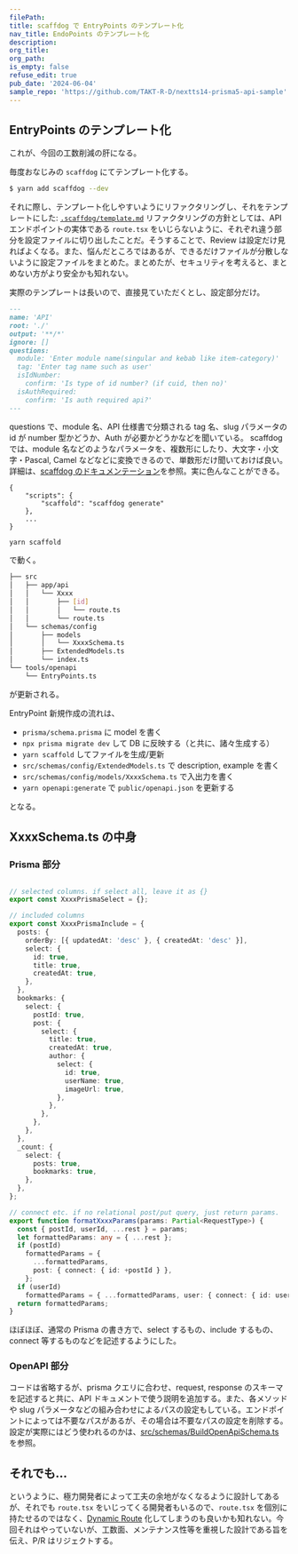 ```yaml
---
filePath:
title: scaffdog で EntryPoints のテンプレート化
nav_title: EndoPoints のテンプレート化
description:
org_title:
org_path:
is_empty: false
refuse_edit: true
pub_date: '2024-06-04'
sample_repo: 'https://github.com/TAKT-R-D/nextts14-prisma5-api-sample'
---
```


## EntryPoints のテンプレート化

これが、今回の工数削減の肝になる。

毎度おなじみの `scaffdog` にてテンプレート化する。

```bash
$ yarn add scaffdog --dev
```

それに際し、テンプレート化しやすいようにリファクタリングし、それをテンプレートにした: [`.scaffdog/template.md`](https://raw.githubusercontent.com/TAKT-R-D/nextts14-prisma5-api-sample/main/.scaffdog/template.md)
リファクタリングの方針としては、API エンドポイントの実体である `route.tsx` をいじらないように、それぞれ違う部分を設定ファイルに切り出したことだ。そうすることで、Review は設定だけ見ればよくなる。また、悩んだところではあるが、できるだけファイルが分散しないように設定ファイルをまとめた。まとめたが、セキュリティを考えると、まとめない方がより安全かも知れない。

実際のテンプレートは長いので、直接見ていただくとし、設定部分だけ。

```md:.scaffdog/template.md
---
name: 'API'
root: './'
output: '**/*'
ignore: []
questions:
  module: 'Enter module name(singular and kebab like item-category)'
  tag: 'Enter tag name such as user'
  isIdNumber:
    confirm: 'Is type of id number? (if cuid, then no)'
  isAuthRequired:
    confirm: 'Is auth required api?'
---
```

questions で、module 名、API 仕様書で分類される tag 名、slug パラメータの id が number 型かどうか、Auth が必要かどうかなどを聞いている。
scaffdog では、module 名などのようなパラメータを、複数形にしたり、大文字・小文字・Pascal, Camel などなどに変換できるので、単数形だけ聞いておけば良い。
詳細は、[scaffdog のドキュメンテーション](https://scaff.dog/docs/templates)を参照。実に色んなことができる。

```json:package
{
    "scripts": {
        "scaffold": "scaffdog generate"
    },
    ...
}
```

```zsh
yarn scaffold
```

で動く。

```bash
├── src
│   ├── app/api
│   │   └── Xxxx
│   │       ├── [id]
│   │       │   └── route.ts
│   │       └── route.ts
│   └── schemas/config
│       ├── models
│       │   └── XxxxSchema.ts
│       ├── ExtendedModels.ts
│       └── index.ts
└── tools/openapi
    └── EntryPoints.ts
```

が更新される。

EntryPoint 新規作成の流れは、

- `prisma/schema.prisma` に model を書く
- `npx prisma migrate dev` して DB に反映する（と共に、諸々生成する）
- `yarn scaffold` してファイルを生成/更新
- `src/schemas/config/ExtendedModels.ts` で description, example を書く
- `src/schemas/config/models/XxxxSchema.ts` で入出力を書く
- `yarn openapi:generate` で `public/openapi.json` を更新する

となる。

## XxxxSchema.ts の中身

### Prisma 部分

```ts:src/schemas/config/models/XxxxSchema.ts

// selected columns. if select all, leave it as {}
export const XxxxPrismaSelect = {};

// included columns
export const XxxxPrismaInclude = {
  posts: {
    orderBy: [{ updatedAt: 'desc' }, { createdAt: 'desc' }],
    select: {
      id: true,
      title: true,
      createdAt: true,
    },
  },
  bookmarks: {
    select: {
      postId: true,
      post: {
        select: {
          title: true,
          createdAt: true,
          author: {
            select: {
              id: true,
              userName: true,
              imageUrl: true,
            },
          },
        },
      },
    },
  },
  _count: {
    select: {
      posts: true,
      bookmarks: true,
    },
  },
};

// connect etc. if no relational post/put query, just return params.
export function formatXxxxParams(params: Partial<RequestType>) {
  const { postId, userId, ...rest } = params;
  let formattedParams: any = { ...rest };
  if (postId)
    formattedParams = {
      ...formattedParams,
      post: { connect: { id: +postId } },
    };
  if (userId)
    formattedParams = { ...formattedParams, user: { connect: { id: userId } } };
  return formattedParams;
}
```

ほぼほぼ、通常の Prisma の書き方で、select するもの、include するもの、connect 等するものなどを記述するようにした。

### OpenAPI 部分

コードは省略するが、prisma クエリに合わせ、request, response のスキーマを記述すると共に、API ドキュメントで使う説明を追加する。また、各メソッドや slug パラメータなどの組み合わせによるパスの設定もしている。エンドポイントによっては不要なパスがあるが、その場合は不要なパスの設定を削除する。
設定が実際にはどう使われるのかは、[src/schemas/BuildOpenApiSchema.ts](https://github.com/TAKT-R-D/nextts14-prisma5-api-sample/blob/main/src/schemas/BuildOpenApiSchema.ts) を参照。

## それでも…

というように、極力開発者によって工夫の余地がなくなるように設計してあるが、それでも `route.tsx` をいじってくる開発者もいるので、`route.tsx` を個別に持たせるのではなく、[Dynamic Route](/ja/javascript/next.js/v14/02-app/01-building-your-application/01-routing/09-dynamic-routes) 化してしまうのも良いかも知れない。今回それはやっていないが、工数面、メンテナンス性等を重視した設計である旨を伝え、P/R はリジェクトする。
